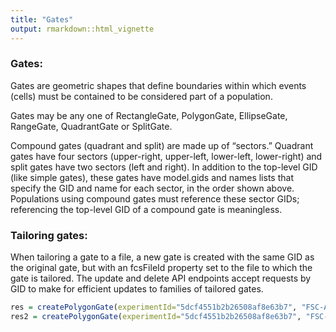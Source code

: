 ```yaml
---
title: "Gates"
output: rmarkdown::html_vignette
---
```


### Gates:
Gates are geometric shapes that define boundaries within which events (cells)
must be contained to be considered part of a population.

Gates may be any one of RectangleGate, PolygonGate, EllipseGate, RangeGate,
QuadrantGate or SplitGate.

Compound gates (quadrant and split) are made up of "sectors." Quadrant gates
have four sectors (upper-right, upper-left, lower-left, lower-right) and split
gates have two sectors (left and right). In addition to the top-level GID (like
simple gates), these gates have model.gids and names lists that specify the GID
and name for each sector, in the order shown above. Populations using compound
gates must reference these sector GIDs; referencing the top-level GID of a
compound gate is meaningless.


### Tailoring gates:
When tailoring a gate to a file, a new gate is created with the same GID as the
original gate, but with an fcsFileId property set to the file to which the gate
is tailored. The update and delete API endpoints accept requests by GID to make
for efficient updates to families of tailored gates.

```R
res = createPolygonGate(experimentId="5dcf4551b2b26508af8e63b7", "FSC-A", "FSC-H", "my gate", c(100, 200, 300), c(100, 200, 100), tailoredPerFile=TRUE)
res2 = createPolygonGate(experimentId="5dcf4551b2b26508af8e63b7", "FSC-A", "FSC-H", "my gate", c(100, 200, 300), c(100, 200, 100), tailoredPerFile=TRUE, fcsFile="Specimen_001_Donor1 24h_001.fcs", gid=res$gate$gid, createPopulation=FALSE)
```

